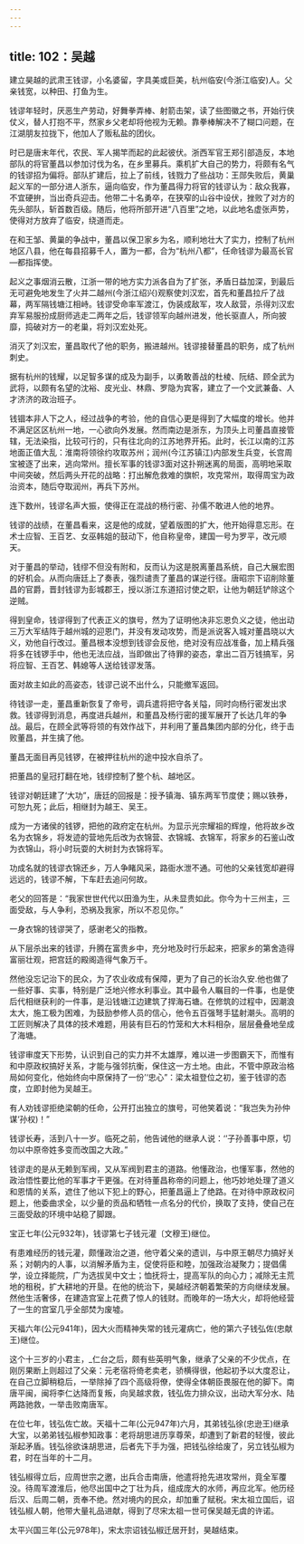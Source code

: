 ```yaml
---
---
---
```

title: 102：吴越
---



建立昊越的武肃王钱谬，小名婆留，字具美或巨美，杭州临安(今浙江临安)人。父亲钱宽，以种田、打鱼为生。

钱谬年轻时，厌恶生产劳动，好舞拳弄棒、射箭击架，读了些图徽之书，开始行侠仗义，替人打抱不平，然家乡父老却将他视为无赖。靠拳棒解决不了糊口问题，在江湖朋友拉拢下，他加人了贩私盐的团伙。

时已是唐末年代，农民、军人揭竿而起的此起彼伏。浙西军官王郑引部造反，本地部队的将官董昌以参加讨伐为名，在乡里募兵。乘机扩大自己的势力，将颇有名气的钱谬招为偏将。部队扩建后，拉上了前线，钱戮力了些战功：王郧失败后，黄巢起义军的一部分进人浙东，逼向临安，作为董昌得力将官的钱谬认为：敌众我寡，不宜硬拚，当出奇兵迎击。他带二十名勇卒，在狭窄的山谷中设伏，挫败了对方的先头部队，斩首数百级。随后，他将所部开进“八百里”之地，以此地名虚张声势，使得对方放弃了临安，绕道而走。

在和王邹、黄巢的争战中，董昌以保卫家乡为名，顺利地壮大了实力，控制了杭州地区八县，他在每县招募千人，置为一都，合为“杭州八都”，任命钱谬为最高长官—都指挥使。

起义之事烟消云散，江浙一带的地方实力派各自为了扩张，矛盾日益加深，到最后无可避免地发生了火并二越州(今浙江绍兴)观察使刘汉宏，首先和董昌拉斤了战幕，两军隔钱塘江相峙。钱谬受命率军渡江，伪装成敌军，攻人敌营，杀得刘汉宏弃军易服扮成厨师逃走二两年之后，钱谬领军向越州进发，他长驱直人，所向披靡，捣破对方一的老巢，将刘汉宏处死。

消灭了刘汉宏，董昌取代了他的职务，搬进越州。钱谬接替董昌的职务，成了杭州刺史。

据有杭州的钱耀，以足智多谋的成及为副手，以勇敢善战的杜棱、阮结、顾全武为武将，以颇有名望的沈裕、皮光业、林鼎、罗隐为宾客，建立了一个文武兼备、人才济济的政治班子。

钱锢本非人下之人，经过战争的考验，他的自信心更是得到了大幅度的增长。他并不满足区区杭州一地，一心欲向外发展。然而南边是浙东，为顶头上司董昌直接管辖，无法染指，比较可行的，只有往北向的江苏地界开拓。此时，长江以南的江苏地面正值大乱：淮南将领徐约攻取苏州；润州(今江苏镇江)内部发生兵变，长宫周宝被逐了出来，逃向常州。擅长军事的钱谬3面对这扑朔迷离的局面，高明地采取中间突破，然后两头开花的战略：打出解危救难的旗帜，攻克常州，取得周宝为政治资本，随后夺取润州，再兵下苏州。

连下数州，钱谬名声大振，使得正在混战的杨行密、孙儒不敢进人他的地界。

钱谬的战绩，在董昌看来，这是他的成就，望着版图的扩大，他开始得意忘形。在术士应智、王百艺、女巫韩姐的鼓动下，他自称皇帝，建国一号为罗平，改元顺天。

对于董昌的举动，钱缪不但没有附和，反而认为这是脱离董昌系统，自己大展宏图的好机会。从而向唐廷上了奏表，强烈谴责了董昌的谋逆行径。唐昭宗下诏削除董昌的官爵，晋封钱谬为彭城郡王，授以浙江东道招讨使之职，让他为朝廷铲除这个逆贼。

得到皇命，钱谬得到了代表正义的旗号，然为了证明他决非忘恩负义之徒，他出动三万大军结阵于越州城的迎恩门，并没有发动攻势，而是派说客入城对董昌晓以大义，劝他自行改过。董昌根本没想到钱谬会反他，绝对没有应战准备，加上精兵强将多在钱锣手中，他也无法应战，当即做出了待罪的姿态，拿出二百万钱搞军，另将应智、王百艺、韩媳等人送给钱谬发落。

面对故主如此的高姿态，钱谬己说不出什么，只能撤军返回。

待钱谬一走，董昌重新恢复了帝号，调兵遣将把守各关隘，同时向杨行密发出求救。钱谬得到消息，再度进兵越州，和董昌及杨行密的援军展开了长达几年的争战。最后，在顾全武等将领的有效作战下，并利用了董昌集团内部的分化，终于击败董昌，并生擒了他。

董昌无面目再见钱锣，在被押往杭州的途中投水自杀了。

把董昌的皇冠打翻在地，钱缪控制了整个杭、越地区。

钱谬对朝廷建了‘大功”，唐廷的回报是：授予镇海、镇东两军节度使；赐以铁券，可恕九死；此后，相继封为越王、吴王。

成为一方诸侯的钱锣，把他的政府定在杭州。为显示光宗耀祖的辉煌，他将故乡改名为衣锦乡，将发迹的营地先后改为衣锦营、衣锦城、衣锦军，将家乡的石鉴山改为衣锦山，将小时玩耍的大树封为衣锦将军。

功成名就的钱谬衣锦还乡，万人争睹风采，路衙水泄不通。可他的父亲钱宽却避得远远的，钱谬不解，下车赶去追问何故。

老父的回答是：“我家世世代代以田渔为生，从未显贵如此。你今为十三州主，三面受敌，与人争利，恐祸及我家，所以不忍见你。”

一身衣锦的钱谬哭了，感谢老父的指教。

从下层杀出来的钱谬，升腾在富贵乡中，充分地及时行乐起来，把家乡的第舍造得富丽壮观，把宫廷的殿阁造得气象万千。

然他没忘记治下的民众，为了农业收成有保障，更为了自己的长治久安.他也做了一些好事、实事，特别是广泛地兴修水利事业。其中最令人瞩目的一件事，也是使后代相继获利的一件事，是沿钱塘江边建筑了捍海石塘。在修筑的过程中，因潮浪太大，施工极为困难，为鼓励参修人员的信心，他令五百强弩手猛射潮头。高明的工匠则解决了具体的技术难题，用装有巨石的竹笼和大木料相杂，层层叠叠地垒成了海塘。

钱谬审度天下形势，认识到自己的实力并不太雄厚，难以进一步图霸天下，而惟有和中原政权搞好关系，才能与强邻抗衡，保住这一方土地。由此，不管中原政治格局如何变化，他始终向中原保持了一份’‘忠心”：梁太祖登位之初，鉴于钱谬的态度，立即封他为吴越王。

有人劝钱谬拒绝梁朝的任命，公开打出独立的旗号，可他笑着说：“我岂失为孙仲谋‘孙权)！”

钱谬长寿，活到八十一岁。临死之前，他告诫他的继承人说：‘’子孙善事中原，切勿以中原帝姓多变而改国之大政。”

钱谬走的是从无赖到军阀，又从军阀到君主的道路。他懂政治，也懂军事，然他的政治悟性要比他的军事才干更强。在对待董昌称帝的问题上，他巧妙地处理了道义和恩情的关系，遮住了他以下犯上的野心，把董昌逼上了绝路。在对待中原政权问题上，他委曲求全，以少量的贡品和牺牲一点名分的代价，换取了支持，使自己在三面受敌的环境中站稳了脚跟。

宝正七年(公元932年)，钱谬第七子钱元灌〔文穆王)继位。

有患难经历的钱元灌，颇懂政治之道，他守着父亲的遗训，与中原王朝尽力搞好关系；对朝内的人事，以消解矛盾为主，促使将臣和睦，加强政治凝聚力；提倡儒学，设立择能院，广为选拔吴中文士；恤抚将士，提高军队的向心力；减除无主荒地的租税，扩大耕地的开垦。在他的统治下，昊越经济朝着繁荣的方向继续发展。然他生活奢侈，在建造宫室上花费了惊人的钱财。而晚年的一场大火，却将他经营了一生的宫室几乎全部焚为废墟。

天福六年(公元941年)，因大火而精神失常的钱元灌病亡，他的第六子钱弘佐(忠献王)继位。

这个十三岁的小君主，_仁台之后，颇有些英明气象，继承了父亲的不少优点，在刚厉果断上则超过了父亲：元老宿将倚老卖老，骄横得很，他起初予以大度忍让，在自己立脚稍稳后，一举除掉了四个高级将僚，使得全体朝臣畏服在他的脚下。南唐平闽，闽将李仁达降而复叛，向吴越求救，钱弘佐力排众议，出动大军分水、陆两路驰救，一举击败南唐军。

在位七年，钱弘佐亡故。天福十二年(公元947年)六月，其弟钱弘徐(忠逊王)继承大宝，以弟弟钱弘椒参知政事：老将胡思进历享尊荣，却遭到了新君的轻慢，彼此渐起矛盾。钱弘徐欲诛胡思进，后者先下手为强，把钱弘徐给废了，另立钱弘椒为君，时在当年的十二月。

钱弘椒得立后，应周世宗之邀，出兵合击南唐，他遣将抢先进攻常州，竟全军覆没。待周军渡淮后，他尽出国中之丁壮为兵，组成庞大的水师，再应北军。他历经后汉、后周二朝，贡奉不绝。然对境内的民众，却加重了赋税。宋太祖立国后，诏钱弘椒人朝，他带大量礼品进献，得到了尽宋太祖一世可保吴越无虞的许诺。

太平兴国三年(公元978年)，宋太宗诏钱弘椒迁居开封，昊越结束。